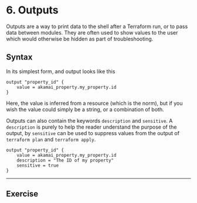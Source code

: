 # 6. Outputs

Outputs are a way to print data to the shell after a Terraform run, or to pass data between modules. They are often used to show values to the user which would otherwise be hidden as part of troubleshooting.

## Syntax

In its simplest form, and output looks like this

```hcl
output "property_id" {
    value = akamai_property.my_property.id
}
```

Here, the value is inferred from a resource (which is the norm), but if you wish the value could simply be a string, or a combination of both.

Outputs can also contain the keywords `description` and `sensitive`. A `description` is purely to help the reader understand the purpose of the output, by `sensitive` can be used to suppress values from the output of `terraform plan` and `terraform apply`.

```hcl
output "property_id" {
    value = akamai_property.my_property.id
    description = "The ID of my property"
    sensitive = true
}
```

---

## Exercise


<ExerciseOutputs />